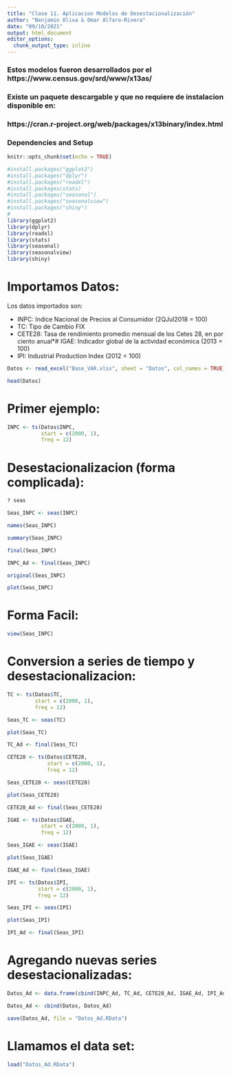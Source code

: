 ```yaml
---
title: "Clase 11. Aplicacion Modelos de Desestacionalización"
author: "Benjamin Oliva & Omar Alfaro-Rivera"
date: "09/10/2021"
output: html_document
editor_options: 
  chunk_output_type: inline
---
```


### Estos modelos fueron desarrollados por el https://www.census.gov/srd/www/x13as/
### Existe un paquete descargable y que no requiere de instalacion disponible en:
### https://cran.r-project.org/web/packages/x13binary/index.html

### Dependencies and Setup
```r
knitr::opts_chunk$set(echo = TRUE)

#install.packages("ggplot2")
#install.packages("dplyr")
#install.packages("readxl")
#install.packages(stats)
#install.packages("seasonal")
#install.packages("seasonalview")
#install.packages("shiny")
# 
library(ggplot2)
library(dplyr)
library(readxl)
library(stats)
library(seasonal)
library(seasonalview)
library(shiny)

```

# Importamos Datos:

Los datos importados son:

* INPC: Indice Nacional de Precios al Consumidor (2QJul2018 = 100)
* TC: Tipo de Cambio FIX 
* CETE28: Tasa de rendimiento promedio mensual de los Cetes 28, en por ciento anual*# IGAE: Indicador global de la actividad económica (2013 = 100)
* IPI: Industrial Production Index (2012 = 100)

```r

Datos <- read_excel("Base_VAR.xlsx", sheet = "Datos", col_names = TRUE)

head(Datos)

```

# Primer ejemplo:

```r

INPC <- ts(Datos$INPC, 
           start = c(2000, 1), 
           freq = 12)

```

# Desestacionalizacion (forma complicada):

```r

? seas

Seas_INPC <- seas(INPC)

names(Seas_INPC)

summary(Seas_INPC)

```

```r

final(Seas_INPC)

INPC_Ad <- final(Seas_INPC)

```

```r

original(Seas_INPC)

```

```r

plot(Seas_INPC)

```

# Forma Facil:

```r

view(Seas_INPC)

```

# Conversion a series de tiempo y desestacionalizacion:

```r

TC <- ts(Datos$TC, 
         start = c(2000, 1),
         freq = 12)

Seas_TC <- seas(TC)

plot(Seas_TC)

TC_Ad <- final(Seas_TC)

```

```r

CETE28 <- ts(Datos$CETE28, 
             start = c(2000, 1), 
             freq = 12)

Seas_CETE28 <- seas(CETE28)

plot(Seas_CETE28)

CETE28_Ad <- final(Seas_CETE28)

```

```r

IGAE <- ts(Datos$IGAE, 
           start = c(2000, 1), 
           freq = 12)

Seas_IGAE <- seas(IGAE)

plot(Seas_IGAE)

IGAE_Ad <- final(Seas_IGAE)

```

```r

IPI <- ts(Datos$IPI, 
          start = c(2000, 1), 
          freq = 12)

Seas_IPI <- seas(IPI)

plot(Seas_IPI)

IPI_Ad <- final(Seas_IPI)

```

# Agregando nuevas series desestacionalizadas:

```r

Datos_Ad <- data.frame(cbind(INPC_Ad, TC_Ad, CETE28_Ad, IGAE_Ad, IPI_Ad))

Datos_Ad <- cbind(Datos, Datos_Ad)

save(Datos_Ad, file = "Datos_Ad.RData")

```

# Llamamos el data set:

```r

load("Datos_Ad.RData")

```

